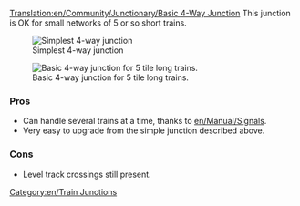 [[Translation:en/Community/Junctionary/Basic 4-Way Junction]]
{{en/Junctionsmenu}}
This junction is OK for small networks of 5 or so short trains.

[[File:en/Basic4.png|none|frame|Simplest 4-way junction]]

{{en/Junction Criteria|Cheap|0|0|0|1|0|0|1|1|0|0|0||Broken down trains stop whole junction.|
*Can only handle one train at a time. (Can be fixed using [[en/Manual/Signals]])
*Will cause traffic backup. 
}}


[[File:en/4way-small-odisseus.png|none|frame|Basic 4-way junction for 5 tile long trains.]]

{{en/Junction Criteria|Cheap|1|2|2|4|1|0|1|1|0|0|3||Broken down trains can block up to all directions except one.|
*Tunnels can be replaced with bridges, but the drawback is that [[en/Manual/Signals]] cannot be placed on the ramp of the bridge.
*The central track should be long enough for the longest train to fit inside. Otherwise, remove signals at the central tracks.
}}

===Pros===
*Can handle several trains at a time, thanks to [[en/Manual/Signals]].
*Very easy to upgrade from the simple junction described above.

===Cons===
*Level track crossings still present.



[[Category:en/Train Junctions]]
